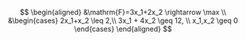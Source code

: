 $$
\begin{aligned}
&\mathrm{F}=3x_1+2x_2 \rightarrow \max \\
&\begin{cases}
2x_1+x_2 \leq 2,\\
3x_1 + 4x_2 \geq 12, \\
x_1,x_2 \geq 0
\end{cases}
\end{aligned}
$$
